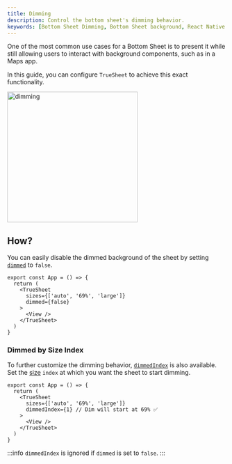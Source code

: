 ```yaml
---
title: Dimming
description: Control the bottom sheet's dimming behavior.
keywords: [Bottom Sheet Dimming, Bottom Sheet background, React Native Bottom Sheet, Bottom Sheet documentation]
---
```



One of the most common use cases for a Bottom Sheet is to present it while still allowing users to interact with background components, such as in a Maps app.

In this guide, you can configure `TrueSheet` to achieve this exact functionality.

<img alt="dimming" src={dimming} width="300"/>

## How?

You can easily disable the dimmed background of the sheet by setting [`dimmed`](/reference/props#dimmed) to `false`.

```tsx {5}
export const App = () => {
  return (
    <TrueSheet
      sizes={['auto', '69%', 'large']}
      dimmed={false}
    >
      <View />
    </TrueSheet>
  )
}
```

### Dimmed by Size Index

To further customize the dimming behavior, [`dimmedIndex`](/reference/props#dimmedindex) is also available. Set the [size](/reference/props#sizes) `index` at which you want the sheet to start dimming.

```tsx {5}
export const App = () => {
  return (
    <TrueSheet
      sizes={['auto', '69%', 'large']}
      dimmedIndex={1} // Dim will start at 69% ✅
    >
      <View />
    </TrueSheet>
  )
}
```

:::info
`dimmedIndex` is ignored if `dimmed` is set to `false`.
:::
